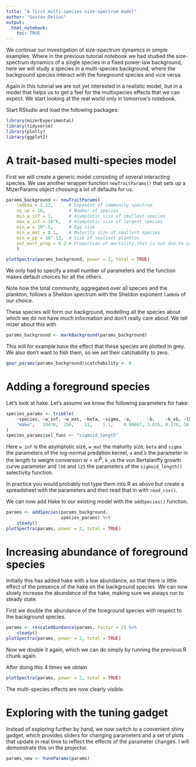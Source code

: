 ```yaml
---
title: "A first multi-species size-spectrum model"
author: "Gustav Delius"
output: 
  html_notebook:
    toc: TRUE
---
```


We continue our investigation of size-spectrum dynamics in simple examples.
Where in the previous tutorial notebook we had studied the size-spectrum
dynamics of a single species in a fixed power-law background, here we will study
a species in a multi-species background, where the background species interact
with the foreground species and vice versa.

Again in this tutorial we are not yet interested in a realistic model, but in
a model that helps us to get a feel for the multispecies effects that we can
expect. We start looking at the real world only in tomorrow's notebook.

Start RStudio 
and load the following packages:
```r
library(mizerExperimental)
library(tidyverse)
library(plotly)
library(ggplot2)
```

# A trait-based multi-species model

First we will create a generic model consisting of several interacting species.
We use another wrapper function `newTraitParams()` that sets up a MizerParams
object choosing a lot of defaults for us.
```r
params_background <- newTraitParams(
    lambda = 2.12,      # Exponent of community spectrum
    no_sp = 16,         # Number of species
    min_w_inf = 1,      # Asymptotic size of smallest species
    max_w_inf = 10^6,   # Asymptotic size of largest species
    min_w = 10^-5,      # Egg size
    min_w_mat = 0.1,    # Maturity size of smallest species
    min_w_pp = 10^-12,  # Size of smallest plankton
    ext_mort_prop = 0.2 # Proportion of mortality that is not due to predation
    )

plotSpectra(params_background, power = 2, total = TRUE)
```

We only had to specify a small number of parameters and the function makes
default choices for all the others.

Note how the total community, aggregated over all species and the plankton,
follows a Sheldon spectrum with the Sheldon exponent `lambda` of our choice.

These species will form our background, modelling all the species about which we
do not have much information and don't really care about. We tell mizer about
this with
```r
params_background <- markBackground(params_background)
```
This will for example have the effect that these species are plotted in grey.
We also don't want to fish them, so we set their catchability to zero.
```r
gear_params(params_background)$catchability <- 0
```



# Adding a foreground species

Let's look at hake. Let's assume we know the following parameters for hake:
```r
species_params <- tribble(
    ~species, ~w_inf, ~w_mat, ~beta, ~sigma, ~a,      ~b,    ~k_vb, ~l50, ~l25,
    "Hake",   10470,  250,    11,    1.1,    0.00667, 3.035, 0.178, 16.6, 16
)
species_params$sel_func <- "sigmoid_length"
```
Here `w_inf` is the asymptotic size, `w_mat` the maturity size, `beta` and
`sigma` the parameters of the log-normal predation kernel, `a` and `b` the
parameter in the length to weight conversion $w = a\, l^b$, `k_vb` the von
Bertalanffy growth curve parameter and `l50` and `l25` the parameters of the
`sigmoid_length()` selectivity function.

In practice you would probably not type them into R as above but create a 
spreadsheet with the parameters and then read that in with `read_csv()`.

We can now add Hake to our existing model with the `addSpecies()` function.
```r
params <- addSpecies(params_background,
                     species_params) %>% 
    steady()
plotSpectra(params, power = 2, total = TRUE)
```

# Increasing abundance of foreground species
Initially this has added hake with a low abundance, so that there is little
effect of the presence of the hake on the background species. We can now
slowly increase the abundance of the hake, making sure we always run to steady
state.

First we double the abundance of the foreground species with respect to the
background species.
```r
params <- rescaleAbundance(params, factor = 2) %>% 
    steady()
plotSpectra(params, power = 2, total = TRUE)
```

Now we double it again, which we can do simply by running the previous R 
chunk again.

After doing this 4 times we obtain
```r
plotSpectra(params, power = 2, total = TRUE)
```

The multi-species effects are now clearly visible.

# Exploring with the tuning gadget
Instead of exploring further by hand, we now switch to a convenient shiny
gadget, which provides sliders for changing parameters and a set of plots that
update in real time to reflect the effects of the parameter changes. I will
demonstrate this on the projector.

```r
params_new <- tuneParams(params)
```
